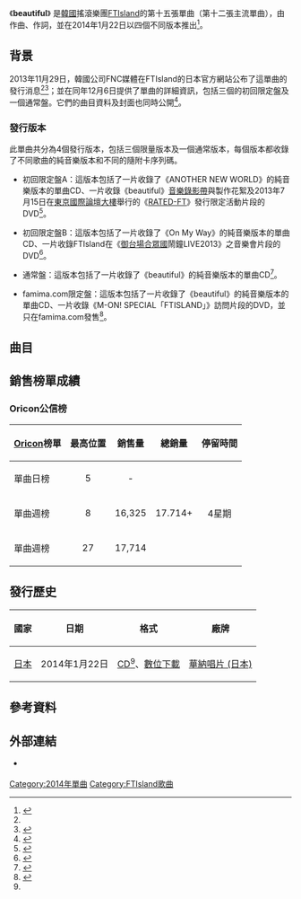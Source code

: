 {{lowercase}}
{{Infobox single
|Name          = beautiful
|Cover         = FTIsland beautiful.jpg
|Border        = yes
|Caption       = 通常盤封面
|Artist        = [[FTIsland|FTIsland]]
|Album         = [[NEW_PAGE|NEW PAGE]]
|Released      = 2014年1月22日<br><small>（見[[#發行歷史|發行歷史]]）</small>
|Format        = [[CD|CD]]、[[數位音樂下載|數位下載]]
|B-side        = ANOTHER NEW WORLD<br>On My Way
|Recorded      = 2014年
|Genre         = [[日語流行音樂|日語流行音樂]]
|Length        = 3:40
|Writer        = {{link-ja|多胡邦夫|多胡邦夫}}
|Producer      = 
|Label         = [[日本華納音樂|華納唱片 (日本)]]
|Chronology    = [[FTIsland|FTIsland]]日語單曲
|Last single   = [[幸福的理論|幸福的理論]]<br>（2013年）
|This single   = '''beautiful''' <br>（2014年）
|Next single   = [[未體驗Future|未體驗Future]]<br>（2014年）
}}
《'''beautiful'''》 是[[韓國|韓國]]搖滾樂團[[FTIsland|FTIsland]]的第十五張單曲（第十二張主流單曲），由{{link-ja|多胡邦夫|多胡邦夫}}作曲、作詞，並在2014年1月22日以四個不同版本推出<ref name=release>{{cite web|url=http://ftisland-official.jp/news/detail.php?id=1007706|title=2014年1月22日、12thシングル「beautiful」とAUTUMN TOUR DVD& Blu-ray同時発売決定！！|language=ja|work=|publisher=FTIsland Japan|accessdate=April 20, 2014|archive-date=2014年4月21日|archive-url=https://web.archive.org/web/20140421064330/http://ftisland-official.jp/news/detail.php?id=1007706|dead-url=no}}</ref>。

==背景==
2013年11月29日，韓國公司FNC媒體在FTIsland的日本官方網站公布了這單曲的發行消息<ref name=release /><ref>{{cite web|url=http://natalie.mu/music/news/107212|title=FTISLAND、ファンへの感謝歌う新曲＆ライブ映像同発|language=ja|work=|publisher=[[Natalie_(網站)|Natalie.mu]]|accessdate=April 20, 2014|archive-date=2016-03-04|archive-url=https://web.archive.org/web/20160304121710/http://natalie.mu/music/news/107212|dead-url=no}}</ref>；並在同年12月6日提供了單曲的詳細資訊，包括三個的初回限定盤及一個通常盤。它們的曲目資料及封面也同時公開<ref>{{cite web|url=http://ftisland-official.jp/news/detail.php?id=1007691|title=12thシングル「beautiful」のアーティスト写真・ジャケット写真、一挙公開！|language=ja|work=|publisher=FTIsland Japan|accessdate=April 20, 2014|archive-date=2014-04-21|archive-url=https://web.archive.org/web/20140421064141/http://ftisland-official.jp/news/detail.php?id=1007691|dead-url=no}}</ref>。

===發行版本===
此單曲共分為4個發行版本，包括三個限量版本及一個通常版本，每個版本都收錄了不同歌曲的純音樂版本和不同的隨附卡序列碼。

*初回限定盤A：這版本包括了一片收錄了《ANOTHER NEW WORLD》的純音樂版本的單曲CD、一片收錄《beautiful》[[音樂錄影帶|音樂錄影帶]]與製作花絮及2013年7月15日在[[東京國際論壇大樓|東京國際論壇大樓]]舉行的《[[RATED-FT|RATED-FT]]》發行限定活動片段的DVD<ref name=typeA>{{cite web|url=http://www.amazon.co.jp/beautiful-%E5%88%9D%E5%9B%9E%E9%99%90%E5%AE%9A%E7%9B%A4A-FTISLAND/dp/B00GZ02GO2|title=Amazon.com: beautiful(初回限定盤A): 音楽|language=ja|work=|publisher=[[Amazon.com|Amazon Japan]]|accessdate=April 20, 2014|archive-date=2014-04-08|archive-url=https://web.archive.org/web/20140408011149/http://www.amazon.co.jp/beautiful-%E5%88%9D%E5%9B%9E%E9%99%90%E5%AE%9A%E7%9B%A4A-FTISLAND/dp/B00GZ02GO2|dead-url=no}}</ref>。

*初回限定盤B：這版本包括了一片收錄了《On My Way》的純音樂版本的單曲CD、一片收錄FTIsland在《[[御台場合眾國|御台場合眾國]]鬧鐘LIVE2013》之音樂會片段的DVD<ref name=typeB>{{cite web|url=http://www.amazon.co.jp/beautiful-%E5%88%9D%E5%9B%9E%E9%99%90%E5%AE%9A%E7%9B%A4B-FTISLAND/dp/B00GZ0AGKI|title=Amazon.com: beautiful(初回限定盤B): 音楽|language=ja|work=|publisher=[[Amazon.com|Amazon Japan]]|accessdate=April 20, 2014|archive-date=2014-04-07|archive-url=https://web.archive.org/web/20140407124617/http://www.amazon.co.jp/beautiful-%E5%88%9D%E5%9B%9E%E9%99%90%E5%AE%9A%E7%9B%A4B-FTISLAND/dp/B00GZ0AGKI|dead-url=no}}</ref>。

*通常盤：這版本包括了一片收錄了《beautiful》的純音樂版本的單曲CD<ref name=regular>{{cite web|url=http://www.oricon.co.jp/prof/artist/436383/products/music/1056638/1/|title=「ｂｅａｕｔｉｆｕｌ」 ＦＴＩＳＬＡＮＤ│オリコン芸能人事典-ORICON STYLE|language=ja|work=|publisher=[[Oricon|Oricon]]|accessdate=April 20, 2014|archive-date=2014-04-21|archive-url=https://web.archive.org/web/20140421075748/http://www.oricon.co.jp/prof/artist/436383/products/music/1056638/1/|dead-url=no}}</ref>。

*famima.com限定盤：這版本包括了一片收錄了《beautiful》的純音樂版本的單曲CD、一片收錄《M-ON! SPECIAL「FTISLAND」》訪問片段的DVD，並只在famima.com發售<ref name=famima>{{cite web|url=http://www.famima.com/shop/g/g9190000050786/|title=ＦＴＩＳＬＡＮＤ／ｂｅａｕｔｉｆｕｌ【ｆａｍｉｍａ．ｃｏｍ盤】: CD・DVD・ゲーム - famima.com|date=|work=|publisher=famima.com|accessdate=April 20, 2014|language=ja|archive-url=https://web.archive.org/web/20140421082620/http://www.famima.com/shop/g/g9190000050786/|archive-date=2014-04-21|dead-url=yes}}</ref>。

==曲目==
{{tracklist
| total_length    = 17:35
| headline        = 通常盤<ref name=regular />、famima.com限定盤<ref name=famima/>

| title1          = beautiful
| music1          = {{link-ja|多胡邦夫|多胡邦夫}}
| lyrics1         = 多胡邦夫
| arranger1       = {{link-ja|鈴木秀行|鈴木Daichi秀行|鈴木Daichi秀行}}
| producer1       = 
| length1         = 4:55

| title2          = ANOTHER NEW WORLD
| music2          = {{link-ja|NAZCA (樂隊)|ナスカ (バンド)|NAZCA}}
| lyrics2         = [[崔敏煥|崔敏煥]]<br>{{link-ja|加藤健|Kenn Kato}}
| arranger2       = 
| producer2       = 
| length2         = 3:40

| title3          = On My Way
| music3          = [[李洪基|李洪基]]<br>[[張永洙|張永洙]]（{{lang|ko|장영수}}）<br>[[申民奎|申民奎]]（{{lang|ko|신민규}}）
| lyrics3         = 加藤健
| arranger3       = [[Corin|Corin]]
| producer3       = 
| length3         = 4:06

| title4          = beautiful
| note4           = Instrumental
| music4          = 多胡邦夫
| lyrics4         = 
| arranger4       = 
| producer4       = 
| length4         = 4:53

}}
{{tracklist
| collapsed       = yes
| total_length    = 16:22
| headline        = 初回限定盤A<ref name=typeA />

| title1          = beautiful
| music1          = 多胡邦夫
| lyrics1         = 多胡邦夫
| arranger1       = 
| producer1       = 
| length1         = 4:55

| title2          = ANOTHER NEW WORLD
| music2          = NAZCA
| lyrics2         = 崔敏煥<br>加藤健
| arranger2       = 
| producer2       = 
| length2         = 3:40

| title3          = On My Way
| music3          = 李洪基<br>張永洙<br>申民奎
| lyrics3         = 加藤健
| arranger3       = Corin
| producer3       = 
| length3         = 4:06

| title4          = ANOTHER NEW WORLD
| note4           = Instrumental
| music4          = NAZCA
| lyrics4         = 
| arranger4       = 
| producer4       = 
| length4         = 3:40
}}
{{tracklist
| collapsed       = yes
| total_length    = 16:48
| headline        = 初回限定盤B<ref name=typeB />

| title1          = beautiful
| music1          = 多胡邦夫
| lyrics1         = 多胡邦夫
| arranger1       = 
| producer1       = 
| length1         = 4:55

| title2          = ANOTHER NEW WORLD
| music2          = NAZCA
| lyrics2         = 崔敏煥<br>加藤健
| arranger2       = 
| producer2       = 
| length2         = 3:40

| title3          = On My Way
| music3          = 李洪基<br>張永洙<br>申民奎
| lyrics3         = 加藤健
| arranger3       = 
| producer3       = 
| length3         = 4:06

| title4          = On My Way
| note4           = Instrumental
| music4          = 李洪基<br>張永洙<br>申民奎
| lyrics4         = 
| arranger4       = Corin
| producer4       = 
| length4         = 4:06
}}
{{tracklist
| collapsed       = yes
| headline        = DVD - 初回限定盤A：<ref name=typeA /> 
| title1          = beautiful
| note1           = [[音樂錄影帶|音樂錄影帶]]
| title2          = beautiful
| note2           = 音樂錄影帶 - Special feature
| title3          = 《[[RATED-FT|RATED-FT]]》發行限定活動片段}}
{{tracklist
| collapsed       = yes
| headline        = DVD - 初回限定盤B：<small>《[[御台場合眾國|御台場合眾國]]鬧鐘LIVE2013》</small><ref name=typeB /> 
| title1          = Time To
| title2          = {{link-en|Let it go! (FTIsland單曲)|Let It Go! (F.T. Island song)|Let it go!}}
| title3          = Black Chocolate
| title4          = {{link-ja|Brand-new days|Brand-new days}}
}}
{{tracklist
| collapsed       = yes
| headline        = DVD - famima.com限定盤：<ref name=famima/>
| title1          = M-ON! SPECIAL「FTISLAND」
}}

==銷售榜單成績==
===Oricon公信榜===
{| class="wikitable" style="width:500px;"
|-
! style="text-align:center;"|[[Oricon|Oricon]]榜單
! style="text-align:center;"|最高位置
! style="text-align:center;"|銷售量
! style="text-align:center;"|總銷量
! style="text-align:center;"|停留時間
|-
|align="left"|單曲日榜
| style="text-align:center;"|5
| style="text-align:center;" rowspan="1"| - 
| style="text-align:center;" rowspan="3"|17.714+
| style="text-align:center;" rowspan="3"|4星期
|-
|align="left"|單曲週榜
| style="text-align:center;"|8
| style="text-align:center;"|16,325
|-
|align="left"|單曲週榜
| style="text-align:center;"|27
| style="text-align:center;"|17,714
|}

==發行歷史==
{| class="wikitable plainrowheaders"
|-
! scope="col"| 國家 !! 日期 !! 格式 !! 廠牌
|-
! scope="row" rowspan="1"| [[日本|日本]]
| 2014年1月22日
| [[CD|CD]]<ref name=regular />、[[數位音樂下載|數位下載]]
| [[日本華納音樂|華納唱片 (日本)]]
|}

==參考資料==
{{reflist}}

==外部連結==
* {{Official website|ftisland-official.jp/|FTIsland日本官方網站}} {{Ja icon}}

{{FTIsland}}

[[Category:2014年單曲|Category:2014年單曲]]
[[Category:FTIsland歌曲|Category:FTIsland歌曲]]